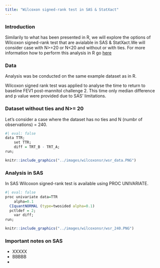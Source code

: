 ```yaml
---
title: "Wilcoxon signed-rank test in SAS & StatXact"
---
```


### **Introduction**

Similarily to what has been presented in R, we will explore the options of Wilcoxon signed-rank test that are avialable in SAS & StatXact.We will consider case with N\>=20 or N\<20 and without or with ties. For more information how to perform this analysis in R go [here](../data-info/wilcoxonsr_hodges_lehman.qmd)

### Data {.unnumbered}

Analysis was be conducted on the same example dataset as in R.

Wilcoxon signed rank test was applied to analyse the time to return to baseline FEV1 post-mannitol challenge 2. This time only median difference and p value were provided due to SAS' limitations.

### Dataset without ties and N\>= 20 {.unnumbered}

Let's consider a case where the dataset has no ties and N (numbr of observations) = 240.

```r
#| eval: false
data TTR;
	set TTR;
	diff = TRT_B - TRT_A;
run;
```

```r
knitr::include_graphics("../images/wilcoxonsr/wsr_data.PNG")
```

### Analysis in SAS {.unnumbered}

In SAS Wilcoxon signed-rank test is available using PROC UNIVARIATE.

```r
#| eval: false
proc univariate data=TTR
	alpha=0.1
  CIquantNORMAL (type=twosided alpha=0.1)
  pctldef = 2;   
	var diff;
run;
```

```r
knitr::include_graphics("../images/wilcoxonsr/wsr_240.PNG")
```

### Important notes on SAS {.unnumbered}

-   XXXXX
-   BBBBB
-   
